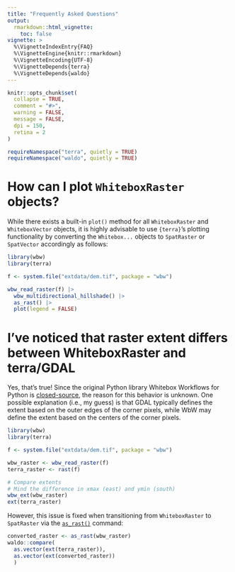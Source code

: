 ```yaml
---
title: "Frequently Asked Questions"
output: 
  rmarkdown::html_vignette:
    toc: false
vignette: >
  %\VignetteIndexEntry{FAQ}
  %\VignetteEngine{knitr::rmarkdown}
  %\VignetteEncoding{UTF-8}
  %\VignetteDepends{terra}
  %\VignetteDepends{waldo}
---
```


```r
knitr::opts_chunk$set(
  collapse = TRUE,
  comment = "#>",
  warning = FALSE,
  message = FALSE,
  dpi = 150,
  retina = 2
)

requireNamespace("terra", quietly = TRUE)
requireNamespace("waldo", quietly = TRUE)
```

# How can I plot `WhiteboxRaster` objects?

While there exists a built-in `plot()` method for all `WhiteboxRaster` and `WhiteboxVector` objects, it is highly advisable to use `{terra}`'s plotting functionality by converting the `Whitebox...` objects to `SpatRaster` or `SpatVector` accordingly as follows:

```r
library(wbw)
library(terra)

f <- system.file("extdata/dem.tif", package = "wbw")

wbw_read_raster(f) |>
  wbw_multidirectional_hillshade() |> 
  as_rast() |> 
  plot(legend = FALSE)
```

# I've noticed that raster extent differs between WhiteboxRaster and terra/GDAL

Yes, that's true! Since the original Python library Whitebox Workflows for Python is [closed-source](https://www.whiteboxgeo.com/manual/wbw-user-manual/book/introduction.html#how-does-wbw-compare-with-related-whitebox-products), the reason for this behavior is unknown. One possible explanation (i.e., my guess) is that GDAL typically defines the extent based on the outer edges of the corner pixels, while WbW may define the extent based on the centers of the corner pixels.

```r
library(wbw)
library(terra)

f <- system.file("extdata/dem.tif", package = "wbw")

wbw_raster <- wbw_read_raster(f)
terra_raster <- rast(f)

# Compare extents
# Mind the difference in xmax (east) and ymin (south)
wbw_ext(wbw_raster) 
ext(terra_raster)
```
However, this issue is fixed when transitioning from `WhiteboxRaster` to `SpatRaster` via the [`as_rast()`](https://wbw.anatolii.nz/reference/as_rast) command:

```r
converted_raster <- as_rast(wbw_raster)
waldo::compare(
  as.vector(ext(terra_raster)), 
  as.vector(ext(converted_raster))
  )
```

